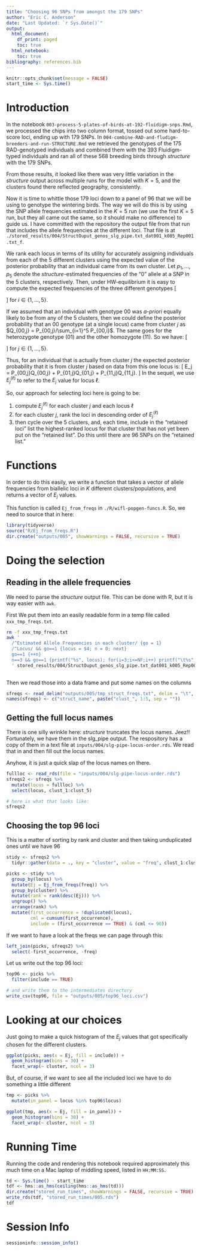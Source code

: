 ```yaml
---
title: "Choosing 96 SNPs from amongst the 179 SNPs"
author: "Eric C. Anderson"
date: "Last Updated: `r Sys.Date()`"
output:
  html_document:
    df_print: paged
    toc: true
  html_notebook:
    toc: true
bibliography: references.bib
---
```




```r
knitr::opts_chunk$set(message = FALSE)
start_time <- Sys.time()
```


# Introduction

In the notebook `003-process-5-plates-of-birds-at-192-fluidigm-snps.Rmd`,
we processed the chips into two column format,
tossed out some hard-to-score loci, ending up with 179 SNPs. In
`004-combine-RAD-and-fludigm-breeders-and-run-STRUCTURE.Rmd` we retrieved the
genotypes of the 175 RAD-genotyped individuals and combined them with the 393 Fluidigm-typed
individuals and ran all of these 568 breeding birds through _structure_ 
with the 179 SNPs.

From those results, it looked like there was very little variation in the _structure_ output
across multiple runs for the model with $K=5$, and the clusters found there reflected
geography, consistently.  

Now it is time to whittle those 179 loci down to a panel of 96 that we will be using
to genotype the wintering birds.
The way we will do this is by using the SNP allele frequencies estimated in the 
$K=5$ run (we use the first $K=5$ run, but they all came out the same, so it should 
make no difference) to guide us.  I have committed with the repository the output file
from that run that includes the allele frequencies at the different loci.  That file is
at `./stored_results/004/StructOuput_genos_slg_pipe.txt_dat001_k005_Rep001.txt_f`.

We rank each locus in terms of its utility for accurately assigning individuals from
each of the 5 different clusters using the expected value of the posterior probability 
that an individual came from its own cluster.   Let $p_1,\ldots,p_5$ denote the 
_structure_-estimated frequencies
of the "0" allele at a SNP in the 5 clusters, respectively.  Then, under HW-equilibrium
it is easy to compute the expected frequencies of the three different genotypes
\[
\begin{aligned}
P_{00,i} &= p_i^2 \\
P_{01,i} &= 2p_i(1-p_i) \\
P_{11,i} &= (1-p_i)^2 \\
\end{aligned}
\]
for $i \in \{1,\ldots,5\}$.

If we assumed that an individual with genotype 00 was _a-priori_ equally likely to be from 
any of the 5 clusters, then we could define the posterior probability that an 00 genotype
(at a single locus) came from cluster $j$ as $Q_{00,j} = P_{00,j}/\sum_{i=1}^5 P_{00,i}$.
The same goes for the heterozygote genotype (01) and the other homozygote (11). So we have:
\[
\begin{aligned}
Q_{00,j} &= \frac{P_{00,j}}{\sum_{i=1}^5 P_{00,i}} \\
Q_{01,j} &= \frac{P_{01,j}}{\sum_{i=1}^5 P_{01,i}} \\
Q_{11,j} &= \frac{P_{11,j}}{\sum_{i=1}^5 P_{11,i}}\\
\end{aligned}
\]
for $j \in \{1,\ldots,5\}$.

Thus, for an individual that is actually from cluster $j$ the expected posterior probability
that it is from cluster $j$ based on data from this one locus is:
\[
E_j = P_{00,j}Q_{00,j} + P_{01,j}Q_{01,j} + P_{11,j}Q_{11,j}.
\]
In the sequel, we use $E_j^{(\ell)}$ to refer to the $E_j$ value for locus $\ell$.  

So, our approach for selecting loci here is going to be:

1. compute $E^{(\ell)}_j$ for each cluster $j$ and each locus $\ell$
1. for each cluster $j$, rank the loci in descending order of $E^{(\ell)}_j$
1. then cycle over the 5 clusters, and, each time, include in the "retained loci" list
the highest-ranked locus for that cluster that has not yet been put on the "retained list".
Do this until there are 96 SNPs on the "retained list."


# Functions 

In order to do this easily, we write a function that takes a vector of allele frequencies
from biallelic loci in $K$ different clusters/populations, and returns a vector of $E_j$ values.

This function is called `Ej_from_freqs` in `./R/wifl-popgen-funcs.R`. So, we need to source that 
in here:
```r
library(tidyverse)
source("R/Ej_from_freqs.R")
dir.create("outputs/005", showWarnings = FALSE, recursive = TRUE)
```


# Doing the selection

## Reading in the allele frequencies

We need to parse the _structure_ output file.  This  can be done with R, but it is way easier with
`awk`.  

First We put them into an easily readable form in a temp file called `xxx_tmp_freqs.txt`.
```sh
rm -f xxx_tmp_freqs.txt
awk '
  /^Estimated Allele Frequencies in each cluster/ {go = 1}
  /^Locus/ && go==1 {locus = $4; n = 0; next}
  go==1 {++n}
  n==3 && go==1 {printf("%s", locus); for(i=3;i<=NF;i++) printf("\t%s", $i); printf("\n")}
  ' stored_results/004/StructOuput_genos_slg_pipe.txt_dat001_k005_Rep001.txt_f > outputs/005/tmp_struct_freqs.txt
  
```


Then we read those into a data frame and put some names on the columns
```r
sfreqs <- read_delim("outputs/005/tmp_struct_freqs.txt", delim = "\t", col_names = FALSE)
names(sfreqs) <- c("struct_name", paste("clust_", 1:5, sep = ""))
```

## Getting the full locus names

There is one silly wrinkle here: _structure_ truncates the locus names.  Jeez!! Fortunately, we 
have them in the slg_pipe output.  The respository has a copy of them in a text file at
`inputs/004/slg-pipe-locus-order.rds`.  We read that in and then fill out the locus names.

Anyhow, it is just a quick slap of the locus names on there.
```r
fullloc <- read_rds(file = "inputs/004/slg-pipe-locus-order.rds")
sfreqs2 <- sfreqs %>%
  mutate(locus = fullloc) %>%
  select(locus, clust_1:clust_5)

# here is what that looks like:
sfreqs2
```


## Choosing the top 96 loci

This is a matter of sorting by rank and cluster and then taking unduplicated ones until we have 96
```r
stidy <- sfreqs2 %>%
  tidyr::gather(data = ., key = "cluster", value = "freq", clust_1:clust_5)

picks <- stidy %>%
  group_by(locus) %>%
  mutate(Ej = Ej_from_freqs(freq)) %>%
  group_by(cluster) %>%
  mutate(rank = rank(desc(Ej))) %>%
  ungroup() %>%
  arrange(rank) %>%
  mutate(first_occurrence = !duplicated(locus),
         cml = cumsum(first_occurrence),
         include = (first_occurrence == TRUE) & (cml <= 96))
```

If we want to have a look at the freqs we can page through this:
```r
left_join(picks, sfreqs2) %>% 
  select(-first_occurrence, -freq)
```

Let us write out the top 96 loci:
```r
top96 <- picks %>%
  filter(include == TRUE)

# and write them to the intermediates directory
write_csv(top96, file = "outputs/005/top96_loci.csv")
```

# Looking at our choices

Just going to make a quick histogram of the $E_j$ values that got specifically chosen for the different clusters.
```r
ggplot(picks, aes(x = Ej, fill = include)) +
  geom_histogram(bins = 30) +
  facet_wrap(~ cluster, ncol = 3)
```

But, of course, if we want to see all the included loci we have to do something a little different
```r
tmp <- picks %>%
  mutate(in_panel = locus %in% top96$locus)

ggplot(tmp, aes(x = Ej, fill = in_panel)) +
  geom_histogram(bins = 30) +
  facet_wrap(~ cluster, ncol = 3)
```

# Running Time

Running the code and rendering this notebook required approximately this much time
on a Mac laptop of middling speed, listed in `HH:MM:SS`.
```r
td <- Sys.time() - start_time
tdf <- hms::as_hms(ceiling(hms::as_hms(td)))
dir.create("stored_run_times", showWarnings = FALSE, recursive = TRUE)
write_rds(tdf, "stored_run_times/005.rds")
tdf
``` 

# Session Info

```r
sessioninfo::session_info()
```

